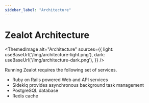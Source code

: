 ```yaml
---
sidebar_label: "Architecture"
---
```


# Zealot Architecture


<ThemedImage
  alt="Architecture"
  sources={{
    light: useBaseUrl('/img/architecture-light.png'),
    dark: useBaseUrl('/img/architecture-dark.png'),
  }}
/>

Running Zealot requires the following set of services.

- Ruby on Rails powered Web and API services
- Sidekiq provides asynchronous background task management
- PostgreSQL database
- Redis cache
